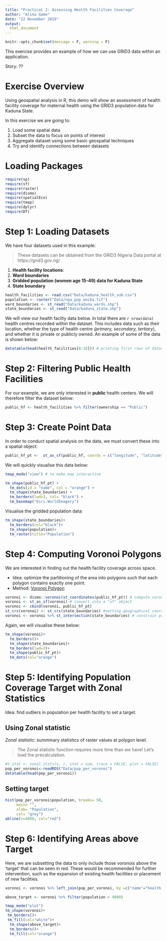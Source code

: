 ```yaml
---
title: "Practical 2: Assessing Health Facilities Coverage"
author: "Alina Game"
date: "22 November 2019"
output:
  html_document
---
```


```r
knitr::opts_chunk$set(message = F, warning = F)
```


This exercise provides an example of how we can use GRID3 data within an application. 

Story: ??

# Exercise Overview

Using geospatial analysis in R, this demo will show an assessment of health facility coverage for maternal health using the GRID3 population data for Kaduna State.

In this exercise we are going to:

1. Load some spatial data
2. Subset the data to focus on points of interest
3. Aggregate dataset using some basic geospatial techniques
4. Try and identify connections between datasets

# Loading Packages

```r
require(sp)
require(sf)
require(raster)
require(dismo)
require(spatialEco)
require(tmap)
require(dplyr)
require(DT)
```

# Step 1: Loading Datasets

We have four datasets used in this example:

> These datasets can be obtained from the GRID3 Nigeria Data portal at https://grid3.gov.ng/

1. **Health facility locations**: 
2. **Ward boundaries**
3. **Gridded population (women age 15-49) data for Kaduna State**
4. **State boundary **

```r
health_facilities <- read.csv("Data/kaduna_health_sub.csv")
population <- raster("Data/nga_pop_wocba.tif")
ward_boundaries <- st_read("Data/kaduna_wards.shp")
state_boundaries <- st_read("Data/kaduna_state.shp")
```

We will view our health facilty data below. In total there are `r nrow(data)` health centres recorded within the dataset. This includes data such as their location, whether the type of health centre *(primary, secondary, tertiary)*, and whether it is private or publicly owned. An example of some of the data is shown below:

```r
datatable(head(health_facilities[8:18])) # printing first rows of dataset
```

# Step 2: Filtering Public Health Facilities
For our example, we are only interested in **public** health centers. We will therefore filter the dataset below:

```r
public_hf <- health_facilities %>% filter(ownership == "Public")
```

# Step 3: Create Point Data
In order to conduct spatial analysis on the data, we must convert these into a spatial object: 

```r
public_hf_pt <-  st_as_sf(public_hf, coords = c("longitude", "latitude"))
```

We will quickly visualise this data below:

```r
tmap_mode("view") # to make map interactive

tm_shape(public_hf_pt) +
  tm_dots(id = "name", col = "orange") +
  tm_shape(state_boundaries) +
  tm_borders(lwd=3, col= "black") +
  tm_basemap("Esri.WorldImagery")

```

Visualise the gridded population data:

```r
tm_shape(state_boundaries)+
  tm_borders(col="black")+
  tm_shape(population)+
  tm_raster(title="Population")
```

# Step 4: Computing Voronoi Polygons

We are interested in finding out the health facility coverage across space. 


- Idea: optimize the  partitioning of the area into polygons such that each polygon contains exactly one point.
- Method: [Voronoi Polygon](https://en.wikipedia.org/wiki/Voronoi_diagram)




```r
voronoi <- dismo::voronoi(st_coordinates(public_hf_pt)) # compute voronoi from points coordinates
voronoi <- st_as_sf(voronoi) # convert into a "sf" object
voronoi <- cbind(voronoi, public_hf_pt)
st_crs(voronoi) <- st_crs(state_boundaries) #setting geographical coordinate system
voronoi <- voronoi %>% st_intersection(state_boundaries) # constrain polygon to state boundaries
```

Again, we will visualise these below:

```r
tm_shape(voronoi)+
  tm_borders()+
  tm_shape(state_boundaries)+
  tm_borders(lwd=3)+
  tm_shape(public_hf_pt)+
  tm_dots(col="orange")
```

# Step 5: Identifying Population Coverage Target with Zonal Statistics


Idea: find outliers in population per health facility to set a target.

## Using Zonal statistic
*Zonal statistic*: summmary statistics of raster values at polygon level.

> The Zonal statistic function requires more time than we have! Let's load the precalculation.

```r
#z.stat <- zonal.stats(v, r, stat = sum, trace = FALSE, plot = FALSE)
pop_per_voronoi<-readRDS("Data/pop_per_voronoi")
datatable(head(pop_per_voronoi))
```

## Setting target

```r
hist(pop_per_voronoi$population, breaks= 50,
     main= "",
     xlab= "Population",
     col= "grey")
abline(v=4000, col="red")
```

# Step 6: Identifying Areas above Target

Here, we are subsetting the data to only include those voronois above the 'target' that can be seen in red. These would be recommended for further intervention, such as the expansion of existing health facilities or placement of new facilities.

```r
voronoi <- voronoi %>% left_join(pop_per_voronoi, by =c("name"="health_facility"))

above_target <- voronoi %>% filter(population > 4000)

tmap_mode("plot")
tm_shape(voronoi)+
 tm_borders()+
 tm_fill(col="white")+
  tm_shape(above_target)+
  tm_borders()+
  tm_fill(col="orange")

```

